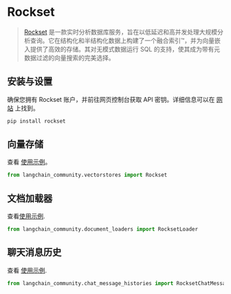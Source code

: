 # Rockset

>[Rockset](https://rockset.com/product/) 是一款实时分析数据库服务，旨在以低延迟和高并发处理大规模分析查询。它在结构化和半结构化数据上构建了一个融合索引™，并为向量嵌入提供了高效的存储。其对无模式数据运行 SQL 的支持，使其成为带有元数据过滤的向量搜索的完美选择。

## 安装与设置

确保您拥有 Rockset 账户，并前往网页控制台获取 API 密钥。详细信息可以在 [网站](https://rockset.com/docs/rest-api/) 上找到。

```bash
pip install rockset
```

## 向量存储

查看 [使用示例](/docs/integrations/vectorstores/rockset)。

```python
from langchain_community.vectorstores import Rockset 
```

## 文档加载器

查看[使用示例](/docs/integrations/document_loaders/rockset).
```python
from langchain_community.document_loaders import RocksetLoader
```

## 聊天消息历史

查看 [使用示例](/docs/integrations/memory/rockset_chat_message_history).
```python
from langchain_community.chat_message_histories import RocksetChatMessageHistory
```